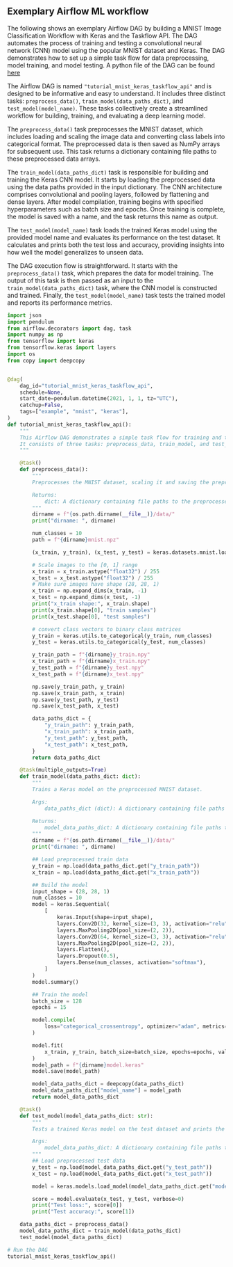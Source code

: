 ## Exemplary Airflow ML workflow

The following shows an exemplary Airflow DAG by building a MNIST Image Classification Workflow with Keras and the Taskflow API. The DAG automates the process of training and testing a convolutional neural network (CNN) model using the popular MNIST dataset and Keras. The DAG demonstrates how to set up a simple task flow for data preprocessing, model training, and model testing. A python file of the DAG can be found [here](files/05-Airflow/08_exemlary-ML-Workflow)

The Airflow DAG is named `"tutorial_mnist_keras_taskflow_api"` and is designed to be informative and easy to understand. It includes three distinct tasks: `preprocess_data()`, `train_model(data_paths_dict)`, and `test_model(model_name)`. These tasks collectively create a streamlined workflow for building, training, and evaluating a deep learning model.

The `preprocess_data()` task preprocesses the MNIST dataset, which includes loading and scaling the image data and converting class labels into categorical format. The preprocessed data is then saved as NumPy arrays for subsequent use. This task returns a dictionary containing file paths to these preprocessed data arrays.

The `train_model(data_paths_dict)` task is responsible for building and training the Keras CNN model. It starts by loading the preprocessed data using the data paths provided in the input dictionary. The CNN architecture comprises convolutional and pooling layers, followed by flattening and dense layers. After model compilation, training begins with specified hyperparameters such as batch size and epochs. Once training is complete, the model is saved with a name, and the task returns this name as output.

The `test_model(model_name)` task loads the trained Keras model using the provided model name and evaluates its performance on the test dataset. It calculates and prints both the test loss and accuracy, providing insights into how well the model generalizes to unseen data.

The DAG execution flow is straightforward. It starts with the `preprocess_data()` task, which prepares the data for model training. The output of this task is then passed as an input to the `train_model(data_paths_dict)` task, where the CNN model is constructed and trained. Finally, the `test_model(model_name)` task tests the trained model and reports its performance metrics.

\footnotesize
```python
import json
import pendulum
from airflow.decorators import dag, task
import numpy as np
from tensorflow import keras
from tensorflow.keras import layers
import os
from copy import deepcopy


@dag(
    dag_id="tutorial_mnist_keras_taskflow_api",
    schedule=None,
    start_date=pendulum.datetime(2021, 1, 1, tz="UTC"),
    catchup=False,
    tags=["example", "mnist", "keras"],
)
def tutorial_mnist_keras_taskflow_api():
    """
    This Airflow DAG demonstrates a simple task flow for training and testing a Keras model on the MNIST dataset.
    It consists of three tasks: preprocess_data, train_model, and test_model.
    """

    @task()
    def preprocess_data():
        """
        Preprocesses the MNIST dataset, scaling it and saving the preprocessed data as NumPy arrays.

        Returns:
            dict: A dictionary containing file paths to the preprocessed data arrays.
        """
        dirname = f"{os.path.dirname(__file__)}/data/"
        print("dirname: ", dirname)

        num_classes = 10
        path = f"{dirname}mnist.npz"

        (x_train, y_train), (x_test, y_test) = keras.datasets.mnist.load_data(path=path)

        # Scale images to the [0, 1] range
        x_train = x_train.astype("float32") / 255
        x_test = x_test.astype("float32") / 255
        # Make sure images have shape (28, 28, 1)
        x_train = np.expand_dims(x_train, -1)
        x_test = np.expand_dims(x_test, -1)
        print("x_train shape:", x_train.shape)
        print(x_train.shape[0], "train samples")
        print(x_test.shape[0], "test samples")

        # convert class vectors to binary class matrices
        y_train = keras.utils.to_categorical(y_train, num_classes)
        y_test = keras.utils.to_categorical(y_test, num_classes)

        y_train_path = f"{dirname}y_train.npy"
        x_train_path = f"{dirname}x_train.npy"
        y_test_path = f"{dirname}y_test.npy"
        x_test_path = f"{dirname}x_test.npy"

        np.save(y_train_path, y_train)
        np.save(x_train_path, x_train)
        np.save(y_test_path, y_test)
        np.save(x_test_path, x_test)

        data_paths_dict = {
            "y_train_path": y_train_path,
            "x_train_path": x_train_path,
            "y_test_path": y_test_path,
            "x_test_path": x_test_path,
        }
        return data_paths_dict

    @task(multiple_outputs=True)
    def train_model(data_paths_dict: dict):
        """
        Trains a Keras model on the preprocessed MNIST dataset.

        Args:
            data_paths_dict (dict): A dictionary containing file paths to the preprocessed data arrays.

        Returns:
            model_data_paths_dict: A dictionary containing file paths to the preprocessed data arrays and the model name after training.
        """
        dirname = f"{os.path.dirname(__file__)}/data/"
        print("dirname: ", dirname)

        ## Load preprocessed train data
        y_train = np.load(data_paths_dict.get("y_train_path"))
        x_train = np.load(data_paths_dict.get("x_train_path"))

        ## Build the model
        input_shape = (28, 28, 1)
        num_classes = 10
        model = keras.Sequential(
            [
                keras.Input(shape=input_shape),
                layers.Conv2D(32, kernel_size=(3, 3), activation="relu"),
                layers.MaxPooling2D(pool_size=(2, 2)),
                layers.Conv2D(64, kernel_size=(3, 3), activation="relu"),
                layers.MaxPooling2D(pool_size=(2, 2)),
                layers.Flatten(),
                layers.Dropout(0.5),
                layers.Dense(num_classes, activation="softmax"),
            ]
        )
        model.summary()

        ## Train the model
        batch_size = 128
        epochs = 15

        model.compile(
            loss="categorical_crossentropy", optimizer="adam", metrics=["accuracy"]
        )

        model.fit(
            x_train, y_train, batch_size=batch_size, epochs=epochs, validation_split=0.1
        )
        model_path = f"{dirname}model.keras"
        model.save(model_path)

        model_data_paths_dict = deepcopy(data_paths_dict)
        model_data_paths_dict["model_name"] = model_path
        return model_data_paths_dict

    @task()
    def test_model(model_data_paths_dict: str):
        """
        Tests a trained Keras model on the test dataset and prints the test loss and accuracy.

        Args:
            model_data_paths_dict: A dictionary containing file paths to the preprocessed data arrays and the model name after training.
        """
        ## Load preprocessed test data
        y_test = np.load(model_data_paths_dict.get("y_test_path"))
        x_test = np.load(model_data_paths_dict.get("x_test_path"))

        model = keras.models.load_model(model_data_paths_dict.get("model_name"))

        score = model.evaluate(x_test, y_test, verbose=0)
        print("Test loss:", score[0])
        print("Test accuracy:", score[1])

    data_paths_dict = preprocess_data()
    model_data_paths_dict = train_model(data_paths_dict)
    test_model(model_data_paths_dict)

# Run the DAG
tutorial_mnist_keras_taskflow_api()
```
\normalsize

